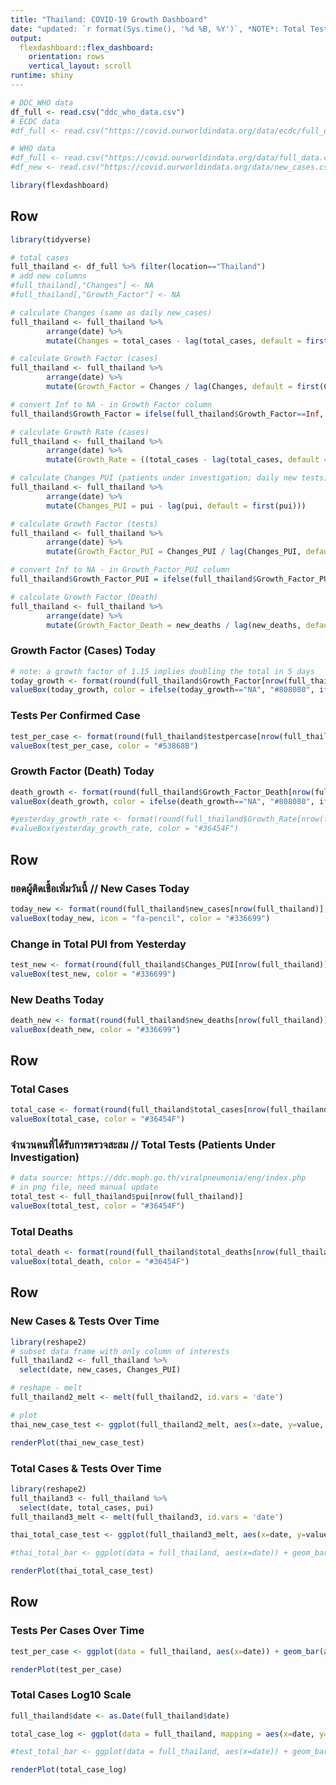 ```yaml
---
title: "Thailand: COVID-19 Growth Dashboard"
date: "updated: `r format(Sys.time(), '%d %B, %Y')`, *NOTE*: Total Tests (MPH) 100,498 - April 14th (different from PUI reported by DDC)"
output: 
  flexdashboard::flex_dashboard:
    orientation: rows
    vertical_layout: scroll
runtime: shiny
---
```


```r
# DDC_WHO data
df_full <- read.csv("ddc_who_data.csv")
# ECDC data
#df_full <- read.csv("https://covid.ourworldindata.org/data/ecdc/full_data.csv")

# WHO data
#df_full <- read.csv("https://covid.ourworldindata.org/data/full_data.csv")
#df_new <- read.csv("https://covid.ourworldindata.org/data/new_cases.csv")
```

```r
library(flexdashboard)
```

Row
-----------------------------------------------------------------------

```r
library(tidyverse)

# total cases
full_thailand <- df_full %>% filter(location=="Thailand")
# add new columns
#full_thailand[,"Changes"] <- NA
#full_thailand[,"Growth_Factor"] <- NA

# calculate Changes (same as daily new_cases)
full_thailand <- full_thailand %>%
        arrange(date) %>%
        mutate(Changes = total_cases - lag(total_cases, default = first(total_cases)))

# calculate Growth Factor (cases)
full_thailand <- full_thailand %>%
        arrange(date) %>%
        mutate(Growth_Factor = Changes / lag(Changes, default = first(Changes)))

# convert Inf to NA - in Growth Factor column
full_thailand$Growth_Factor = ifelse(full_thailand$Growth_Factor==Inf, NA, full_thailand$Growth_Factor)

# calculate Growth Rate (cases)
full_thailand <- full_thailand %>% 
        arrange(date) %>% 
        mutate(Growth_Rate = ((total_cases - lag(total_cases, default = first(total_cases))) / lag(total_cases, default = first(total_cases)))*100)

# calculate Changes_PUI (patients under investigation; daily new tests)
full_thailand <- full_thailand %>% 
        arrange(date) %>% 
        mutate(Changes_PUI = pui - lag(pui, default = first(pui)))

# calculate Growth Factor (tests)
full_thailand <- full_thailand %>% 
        arrange(date) %>% 
        mutate(Growth_Factor_PUI = Changes_PUI / lag(Changes_PUI, default = first(Changes_PUI)))

# convert Inf to NA - in Growth_Factor_PUI column
full_thailand$Growth_Factor_PUI = ifelse(full_thailand$Growth_Factor_PUI==Inf, NA, full_thailand$Growth_Factor_PUI)

# calculate Growth Factor (Death)
full_thailand <- full_thailand %>%
        arrange(date) %>%
        mutate(Growth_Factor_Death = new_deaths / lag(new_deaths, default = first(new_deaths)))

```


### Growth Factor (Cases) Today

```r
# note: a growth factor of 1.15 implies doubling the total in 5 days
today_growth <- format(round(full_thailand$Growth_Factor[nrow(full_thailand)], 2), nsmall = 2)
valueBox(today_growth, color = ifelse(today_growth=="NA", "#808080", ifelse(today_growth < 1.15, "#33cc33", "#FF3300")))
```

### Tests Per Confirmed Case
```r
test_per_case <- format(round(full_thailand$testpercase[nrow(full_thailand)], 2), nsmall = 2)
valueBox(test_per_case, color = "#53868B")
```

### Growth Factor (Death) Today

```r
death_growth <- format(round(full_thailand$Growth_Factor_Death[nrow(full_thailand)], 2), nsmall = 0)
valueBox(death_growth, color = ifelse(death_growth=="NA", "#808080", ifelse(death_growth < 1.15, "#33cc33", "#FF3300")))

#yesterday_growth_rate <- format(round(full_thailand$Growth_Rate[nrow(full_thailand)], 2), nsmall = 0)
#valueBox(yesterday_growth_rate, color = "#36454F")
```


Row
-----------------------------------------------------------------------


### ยอดผู้ติดเชื้อเพิ่มวันนี้ // New Cases Today

```r
today_new <- format(round(full_thailand$new_cases[nrow(full_thailand)], 2), nsmall = 0)
valueBox(today_new, icon = "fa-pencil", color = "#336699")
```

### Change in Total PUI from Yesterday
```r
test_new <- format(round(full_thailand$Changes_PUI[nrow(full_thailand)], 2), nsmall = 0)
valueBox(test_new, color = "#336699")
```

### New Deaths Today

```r
death_new <- format(round(full_thailand$new_deaths[nrow(full_thailand)], 2), nsmall = 0)
valueBox(death_new, color = "#336699")
```

Row
-----------------------------------------------------------------------

### Total Cases
```r
total_case <- format(round(full_thailand$total_cases[nrow(full_thailand)], 2), nsmall = 0)
valueBox(total_case, color = "#36454F")
```


### จำนวนคนที่ได้รับการตรวจสะสม //  Total Tests (Patients Under Investigation) 

```r
# data source: https://ddc.moph.go.th/viralpneumonia/eng/index.php
# in png file, need manual update
total_test <- full_thailand$pui[nrow(full_thailand)]
valueBox(total_test, color = "#36454F")
```

### Total Deaths

```r
total_death <- format(round(full_thailand$total_deaths[nrow(full_thailand)], 2), nsmall = 0)
valueBox(total_death, color = "#36454F")
```

Row
-----------------------------------------------------------------------
### New Cases & Tests Over Time

```r
library(reshape2)
# subset data frame with only column of interests
full_thailand2 <- full_thailand %>%
  select(date, new_cases, Changes_PUI)

# reshape - melt
full_thailand2_melt <- melt(full_thailand2, id.vars = 'date')

# plot
thai_new_case_test <- ggplot(full_thailand2_melt, aes(x=date, y=value, fill=variable)) + geom_bar(stat = 'identity', position = 'dodge') + scale_fill_manual(values =  c("red", "black"), labels = c("New Cases", "New Tests")) + theme_classic() + labs(title = "New Cases & New Tests", subtitle = "Jan 21 - present", y = "Numbers" ,fill = "Cases & Tests") + theme(axis.text.x = element_blank())

renderPlot(thai_new_case_test)
```

### Total Cases & Tests Over Time

```r
library(reshape2)
full_thailand3 <- full_thailand %>%
  select(date, total_cases, pui)
full_thailand3_melt <- melt(full_thailand3, id.vars = 'date')

thai_total_case_test <- ggplot(full_thailand3_melt, aes(x=date, y=value, fill=variable)) + geom_bar(stat = 'identity', position = 'dodge') + scale_fill_manual(values =  c("orange", "black"), labels = c("Total Cases", "Total Tests")) + theme_classic() + labs(title = "Total Cases & Total Tests", subtitle = "Jan 21 - present", y = "Numbers" ,fill = "Cases & Tests") + theme(axis.text.x = element_blank())

#thai_total_bar <- ggplot(data = full_thailand, aes(x=date)) + geom_bar(aes(y=total_cases), stat = "identity", size=1, fill="#36454F", color = "white", alpha = 1.0) + labs(title = "Total Cases", subtitle = "Jan 21 - present") + theme_classic() + theme(axis.text.x = element_blank())

renderPlot(thai_total_case_test)
```

Row
----------------------------------------------------------------------
### Tests Per Cases Over Time
```r
test_per_case <- ggplot(data = full_thailand, aes(x=date)) + geom_bar(aes(y=testpercase), stat = "identity", size=2, fill="#53868B", color = "white", alpha = 1.0) + labs(title = "Tests Per Case", subtitle = "Jan 21 - present") + theme_classic() + theme(axis.text.x = element_blank())

renderPlot(test_per_case)
```

### Total Cases Log10 Scale

```r

full_thailand$date <- as.Date(full_thailand$date)

total_case_log <- ggplot(data = full_thailand, mapping = aes(x=date, y=total_cases)) + geom_point(color = "green") + scale_y_continuous(trans = 'log10') + scale_x_date(date_labels = '%d, %b', date_breaks = '2 day') + theme(axis.text.x = element_text(angle = 90, hjust = 1), axis.text.y = element_text(colour = 'whitesmoke'), panel.background = element_rect(fill = 'black'), panel.grid.major = element_line(colour = 'black'), panel.grid.minor = element_line(colour = 'black'), plot.background = element_rect(fill = 'black'), plot.title = element_text(color = 'green'), plot.subtitle = element_text(color = 'light grey')) + labs(x = "Date", y = "Total Cases (Log10)", title = "Total Cases in Thailand", subtitle = "Jan 21 - Apr 30") + expand_limits(y = c(0,10000), x = as.Date(c("2020-01-21", "2020-04-30")))

#test_total_bar <- ggplot(data = full_thailand, aes(x=date)) + geom_bar(aes(y=pui), stat = "identity", size=1, fill="#36454F", color = "white", alpha = 1.0) + labs(title = "Total Tests", subtitle = "Jan 21 - present") + theme_classic() + theme(axis.text.x = element_blank())

renderPlot(total_case_log)
```
